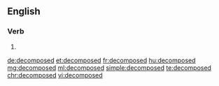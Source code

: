 ==English==

===Verb===
{{head|en}}

# {{en-past of|decompose}}

[[de:decomposed]]
[[et:decomposed]]
[[fr:decomposed]]
[[hu:decomposed]]
[[mg:decomposed]]
[[ml:decomposed]]
[[simple:decomposed]]
[[te:decomposed]]
[[chr:decomposed]]
[[vi:decomposed]]
